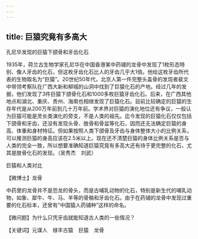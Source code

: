 ```yaml
---
---
---
```

title: 巨猿究竟有多高大
---




孔尼华发现的巨猿下颌骨和牙齿化石



1935年，荷兰古生物学家孔尼华在中国香港某中药铺的龙骨中发现了1枚形态特别、像人牙齿的化石，但这枚牙齿化石比人的牙齿几乎大1倍。他给这枚牙齿所代表的生物取名为“巨猿”。20世纪50年代，北京人第一件完整头盖骨的发现者裴文中带领考察队在广西大新和柳城的山洞中找到了巨猿化石的产地。经过几年的发掘，他们发现了3件巨猿下颌骨化石和1000多枚巨猿牙齿化石。后来，在广西其他地点和湖北、重庆、贵州、海南也相继发现了巨猿化石。目前比较确定的巨猿的生存年代是从200万年前到几十万年前。学术界对巨猿的演化地位还有争议，一般认为巨猿可能是灵长类演化的旁支，不是人类的祖先。迄今发现的巨猿化石仅仅包括下颌骨和牙齿，还没有发现头骨、肢骨和骨盆等化石，因而还无法确定巨猿的身高、体重和身材特征。但如果按照人类下颌骨及牙齿与身体整体大小的比例关系，可以推测巨猿的身高应该在2.5米以上。现在还不清楚巨猿的身体比例关系是否与人类的完全一致，所以想要准确知道巨猿究竟有多高大还有待于更完整的化石，尤其是肢骨化石的发现。（吴秀杰　刘武）

巨猿和人类对比





【微博士】龙骨

中药里的龙骨并不是恐龙的骨头，而是古哺乳动物的化石，特别是新生代的哺乳动物，如象、犀牛、牛、马、羊等的骨骼和牙齿化石。由于在药铺的龙骨中发现过重要的化石标本，还曾有“中国猿人药铺种”这样的命名。

【微问题】为什么只凭牙齿就能知道古人类的一些情况？

【关键词】元谋人　禄丰古猿　巨猿　龙骨